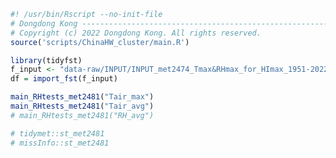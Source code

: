 ```r
#! /usr/bin/Rscript --no-init-file
# Dongdong Kong ----------------------------------------------------------------
# Copyright (c) 2022 Dongdong Kong. All rights reserved.
source('scripts/ChinaHW_cluster/main.R')

library(tidyfst)
f_input <- "data-raw/INPUT/INPUT_met2474_Tmax&RHmax_for_HImax_1951-2022_V2.fst"
df = import_fst(f_input)

main_RHtests_met2481("Tair_max")
main_RHtests_met2481("Tair_avg")
# main_RHtests_met2481("RH_avg")
```

```r
# tidymet::st_met2481
# missInfo::st_met2481
```
